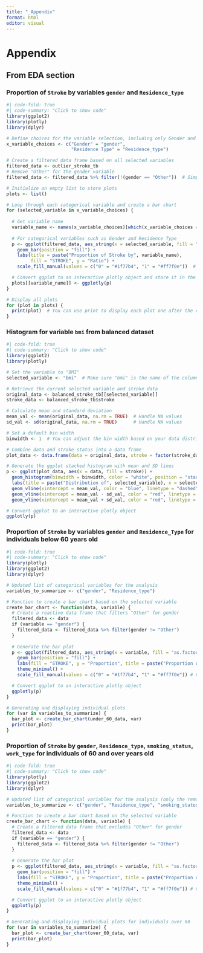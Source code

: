 ```yaml
---
title: "_Appendix"
format: html
editor: visual
---
```

# Appendix

## From EDA section 

### Proportion of `Stroke` by variables `gender` and `Residence_type`  

```r
#| code-fold: true
#| code-summary: "Click to show code"
library(ggplot2)
library(plotly)
library(dplyr)

# Define choices for the variable selection, including only Gender and Residence Type
x_variable_choices <- c("Gender" = "gender", 
                        "Residence Type" = "Residence_type")

# Create a filtered data frame based on all selected variables
filtered_data <- outlier_stroke_tb
# Remove "Other" for the gender variable
filtered_data <- filtered_data %>% filter(!(gender == "Other"))  # Simply check for 'Other' in gender

# Initialize an empty list to store plots
plots <- list()

# Loop through each categorical variable and create a bar chart
for (selected_variable in x_variable_choices) {
  
  # Get variable name
  variable_name <- names(x_variable_choices)[which(x_variable_choices == selected_variable)]
  
  # For categorical variables such as Gender and Residence Type
  p <- ggplot(filtered_data, aes_string(x = selected_variable, fill = "as.factor(stroke)")) +
    geom_bar(position = "fill") +
    labs(title = paste("Proportion of Stroke by", variable_name),
         fill = "STROKE", y = "Ratio") +
    scale_fill_manual(values = c("0" = "#1f77b4", "1" = "#ff7f0e"))  # Custom colors

  # Convert ggplot to an interactive plotly object and store it in the list
  plots[[variable_name]] <- ggplotly(p)
}

# Display all plots
for (plot in plots) {
  print(plot)  # You can use print to display each plot one after the other
}
```

### Histogram for variable `bmi` from balanced dataset
```r
#| code-fold: true
#| code-summary: "Click to show code"
library(ggplot2)
library(plotly)

# Set the variable to "BMI"
selected_variable <- "bmi"  # Make sure "bmi" is the name of the column in your dataset

# Retrieve the current selected variable and stroke data
original_data <- balanced_stroke_tb[[selected_variable]]
stroke_data <- balanced_stroke_tb$stroke

# Calculate mean and standard deviation
mean_val <- mean(original_data, na.rm = TRUE)  # Handle NA values
sd_val <- sd(original_data, na.rm = TRUE)      # Handle NA values

# Set a default bin width
binwidth <- 1  # You can adjust the bin width based on your data distribution

# Combine data and stroke status into a data frame
plot_data <- data.frame(data = original_data, stroke = factor(stroke_data, labels = c("No Stroke", "Stroke")))

# Generate the ggplot stacked histogram with mean and SD lines
p <- ggplot(plot_data, aes(x = data, fill = stroke)) +
  geom_histogram(binwidth = binwidth, color = "white", position = "stack") +
  labs(title = paste("Distribution of", selected_variable), x = selected_variable, y = "Frequency", fill = "Stroke Status") +
  geom_vline(xintercept = mean_val, color = "blue", linetype = "dashed", linewidth = 1) +
  geom_vline(xintercept = mean_val - sd_val, color = "red", linetype = "dotted", linewidth = 0.8) +
  geom_vline(xintercept = mean_val + sd_val, color = "red", linetype = "dotted", linewidth = 0.8)

# Convert ggplot to an interactive plotly object
ggplotly(p)
```

### Proportion of `Stroke` by variables `gender` and `Residence_Type` for individuals below 60 years old 
```r
#| code-fold: true
#| code-summary: "Click to show code"
library(plotly)
library(ggplot2)
library(dplyr)

# Updated list of categorical variables for the analysis
variables_to_summarize <- c("gender", "Residence_type")

# Function to create a bar chart based on the selected variable
create_bar_chart <- function(data, variable) {
  # Create a reactive data frame that filters "Other" for gender
  filtered_data <- data
  if (variable == "gender") {
    filtered_data <- filtered_data %>% filter(gender != "Other")
  }
  
  # Generate the bar plot
  p <- ggplot(filtered_data, aes_string(x = variable, fill = "as.factor(stroke)")) +
    geom_bar(position = "fill") +
    labs(fill = "STROKE", y = "Proportion", title = paste("Proportion of Stroke by", variable, "for under 60")) +
    theme_minimal() +
    scale_fill_manual(values = c("0" = "#1f77b4", "1" = "#ff7f0e")) # Custom colors

  # Convert ggplot to an interactive plotly object
  ggplotly(p)
}

# Generating and displaying individual plots
for (var in variables_to_summarize) {
  bar_plot <- create_bar_chart(under_60_data, var)
  print(bar_plot)
}
```

### Proportion of `Stroke` by `gender`, `Residence_type`, `smoking_status`, `work_type`  for individuals of 60 and over years old 

```r
#| code-fold: true
#| code-summary: "Click to show code"
library(plotly)
library(ggplot2)
library(dplyr)

# Updated list of categorical variables for the analysis (only the removed variables)
variables_to_summarize <- c("gender", "Residence_type", "smoking_status", "work_type")

# Function to create a bar chart based on the selected variable
create_bar_chart <- function(data, variable) {
  # Create a filtered data frame that excludes "Other" for gender
  filtered_data <- data
  if (variable == "gender") {
    filtered_data <- filtered_data %>% filter(gender != "Other")
  }
  
  # Generate the bar plot
  p <- ggplot(filtered_data, aes_string(x = variable, fill = "as.factor(stroke)")) +
    geom_bar(position = "fill") +
    labs(fill = "STROKE", y = "Proportion", title = paste("Proportion of Stroke by", variable, "for 60 and over")) +
    theme_minimal() +
    scale_fill_manual(values = c("0" = "#1f77b4", "1" = "#ff7f0e")) # Custom colors

  # Convert ggplot to an interactive plotly object
  ggplotly(p)
}

# Generating and displaying individual plots for individuals over 60
for (var in variables_to_summarize) {
  bar_plot <- create_bar_chart(over_60_data, var)
  print(bar_plot)
}
```
